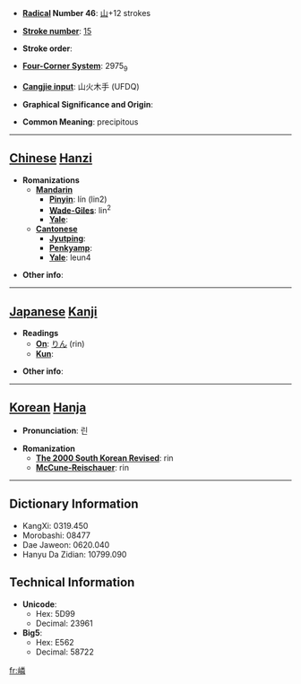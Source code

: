 * '''[[Wiktionary:Chinese radical index| Radical]] Number 46''': [[Wiktionary:Chinese radical index 山|山]]+12 strokes

* '''[[Wiktionary:Chinese total strokes index|Stroke number]]''': [[Wiktionary:Chinese total strokes index 15|15]]

* '''Stroke order''': 

* '''[[Wiktionary:Chinese four corner index|Four-Corner System]]''': 2975<sub>9</sub>

* '''[[Wiktionary:Chinese Cangjie index|Cangjie input]]''': 山火木手 (UFDQ)

* '''Graphical Significance and Origin''': 

* '''Common Meaning''': precipitous

----

== [[Chinese]] [[Hanzi]] ==

* '''Romanizations'''
** '''[[Mandarin]]'''
*** '''[[Pinyin]]''': lín (lin2)
*** '''[[Wade-Giles]]''': lin<sup>2</sup>
*** '''[[Yale]]''': 
** '''[[Cantonese]]'''
*** '''[[Jyutping]]''':
*** '''[[Penkyamp]]''': 
*** '''[[Yale]]''': leun4

* '''Other info''': 

----

== [[Japanese]] [[Kanji]] ==

* '''Readings'''
** '''[[On]]''': [[りん]] (rin)
** '''[[Kun]]''': 

* '''Other info''':  

----

== [[Korean]] [[Hanja]] ==

* '''Pronunciation''': 린

* '''Romanization'''
** '''[[The 2000 South Korean Revised Romanization|The 2000 South Korean Revised]]''': rin
** '''[[McCune-Reischauer]]''': rin

----

== Dictionary Information ==

* KangXi: 0319.450
* Morobashi: 08477
* Dae Jaweon: 0620.040
* Hanyu Da Zidian: 10799.090

== Technical Information ==

* '''Unicode''':
** Hex: 5D99
** Decimal: 23961
* '''Big5''':
** Hex: E562
** Decimal: 58722

[[fr:嶙]]